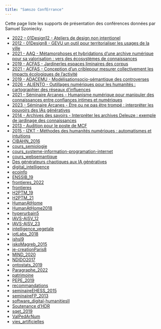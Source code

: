 ```yaml
---
title: "Samszo ConfErrance"
---
```


Cette page liste les supports de présentation des conférences données par Samuel Szoniecky.

- [2022 – 01Design12 - Ateliers de design non intentionel](01Design12/slide.html)
- [2012 - 01Design8 - GEVU un outil pour territorialiser les usages de la ville](01Design8/slide.html)
- [2021 - AAQ - Métamorphoses et hybridations d’une archive numérique pour sa valorisation : vers des écosystèmes de connaissances](AAQ_2021/slide.html)
- [2019 - ACFAS - Jardinerles espaces liminaires des corpus](acfas_2019/slide.html)
- [2021 - ACFAS - Conception d'un criblepour mesurer collectivement les impacts écologiques de l'activité](acfas_2021/slide.html)
- [2019 - ADACEMU - Modélisationsocio-sémantique des controverses](adacemu/slide.html)
- [2026 - ALIENTO - Outillages numériques pour les humanités : cartographier des réseaux d'influences](aliento_2016/slide.html)
- [2021 - Séminaire Arcanes - Humanisme numérique pour manipuler des connaissances entre confiances intimes et numériques](arcanes_2021/slide.html)
- [2023 - Séminaire Arcanes - Être ou ne pas être trompé : interpréter les pouvoirs des IAs génératives](arcanes_2023/slide.html)
- [2014 - Archives des savoirs - Interpréter les archives Deleuze : exemple de jardinage des connaissances](archives_savoirs/slide.html)
- [2013 - Audition pour le poste de MCF](audition_mcf/slide.html)
- [2015 - IZKT - Méthodes des humanités numériques : automatismes et intuitions](automatismes_intuitions/slide.html)
- [CIBAHN_2016](CIBAHN_2016/slide.html)
- [cours_semiologie](cours_semiologie/slide.html)
- [cours_systeme-information-programation-internet](cours_systeme-information-programation-internet/slide.html)
- [cours_websemantique](cours_websemantique/)
- [Des générateurs chaotiques aux IA génératives](balpe2025.html)
- [digital_intelligence](digital_intelligence/slide.html)
- [ecoinfo](ecoinfo/slide.html)
- [ENSSIB_19](ENSSIB_19/slide.html)
- [frontieres_2022](frontieres_2022/slide.html)
- [frontieres](frontieres/slide.html)
- [H2PTM_19](H2PTM_19/slide.html)
- [H2PTM_21](H2PTM_21/slide.html)
- [HumanAtHome](HumanAtHome/slide.html)
- [HumanAtHome2018](HumanAtHome2018/slide.html)
- [hyperurbain5](hyperurbain5/slide.html)
- [IAVS-AISV_12](IAVS-AISV_12/slide.html)
- [IAVS-AISV_23](IAVS-AISV_23/slide.html)
- [intelligence_vegetale](intelligence_vegetale/slide.html)
- [iotLabs_2018](iotLabs_2018/slide.html)
- [ishsl9](ishsl9/slide.html)
- [iskoMagreb_2015](iskoMagreb_2015/slide.html)
- [je-creationParis8](je-creationParis8/slide.html)
- [MIND_2020](MIND_2020/slide.html)
- [NDIDO2017](NDIDO2017/slide.html)
- [ontostats_2019](ontostats_2019/slide.html)
- [Paragraphe_2022](Paragraphe_2022/slide.html)
- [patrimoine](patrimoine/slide.html)
- [PEPE_2019](PEPE_2019/slide.html)
- [recommandations](recommandations/slide.html)
- [seminaireEHESS_2015](seminaireEHESS_2015/slide.html)
- [seminaireFP_2013](seminaireFP_2013/slide.html)
- [software_digital-humanitiesII](software_digital-humanitiesII/slide.html)
- [Soutenance d'HDR](hdrSamSzo.html)
- [sqet_2019](sqet_2019/slide.html)
- [ValPedArNum](ValPedArNum/slide.html)
- [vies_artificielles](vies_artificielles/slide.html)
